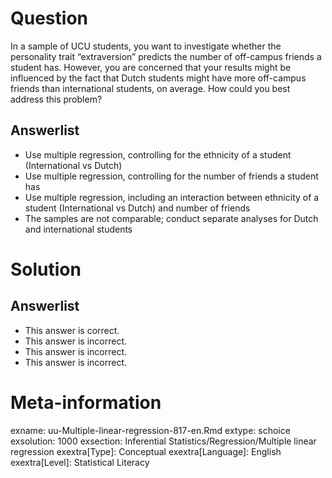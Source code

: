Question
========
  
In a sample of UCU students, you want to investigate whether the personality trait “extraversion” predicts the number of off-campus friends a student has. However, you are concerned that your results might be influenced by the fact that Dutch students might have more off-campus friends than international students, on average. How could you best address this problem?
  
Answerlist
----------
* Use multiple regression, controlling for the ethnicity of a student (International vs Dutch) 
* Use multiple regression, controlling for the number of friends a student has
* Use multiple regression, including an interaction between ethnicity of a student (International vs Dutch) and number of friends
* The samples are not comparable; conduct separate analyses for Dutch and international students

Solution
========



Answerlist
----------
* This answer is correct.
* This answer is incorrect.
* This answer is incorrect.
* This answer is incorrect.

Meta-information
================
exname: uu-Multiple-linear-regression-817-en.Rmd
extype: schoice
exsolution: 1000
exsection: Inferential Statistics/Regression/Multiple linear regression
exextra[Type]: Conceptual
exextra[Language]: English
exextra[Level]: Statistical Literacy
